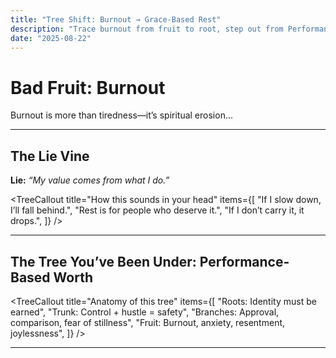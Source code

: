```yaml
---
title: "Tree Shift: Burnout → Grace-Based Rest"
description: "Trace burnout from fruit to root, step out from Performance, and be grafted into Grace."
date: "2025-08-22"
---
```



# Bad Fruit: Burnout
Burnout is more than tiredness—it’s spiritual erosion...

<CTA title="Trace the tree" description="We’re not here to shame you..." buttonText="Start" href="#lie" />

---

## The Lie Vine
**Lie:** _“My value comes from what I do.”_

<TreeCallout title="How this sounds in your head" items={[
  "If I slow down, I’ll fall behind.",
  "Rest is for people who deserve it.",
  "If I don’t carry it, it drops.",
]} />

<CTA title="See the tree you’re under" buttonText="Show me" href="#old-tree" />

---

## The Tree You’ve Been Under: **Performance-Based Worth**
<TreeCallout title="Anatomy of this tree" items={[
  "Roots: Identity must be earned",
  "Trunk: Control + hustle = safety",
  "Branches: Approval, comparison, fear of stillness",
  "Fruit: Burnout, anxiety, resentment, joylessness",
]} />

<CTA title="Step out from the old tree" buttonText="I’m ready" href="#new-tree" />

---
